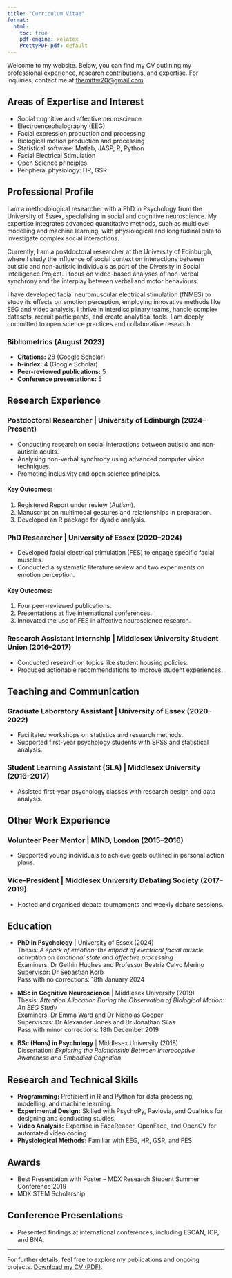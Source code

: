 ```yaml
---
title: "Curriculum Vitae"
format:
  html:
    toc: true
    pdf-engine: xelatex
    PrettyPDF-pdf: default
---
```


Welcome to my website. Below, you can find my CV outlining my professional experience, research contributions, and expertise. For inquiries, contact me at [themiftw20\@gmail.com](themiftw20@gmail.com).

## Areas of Expertise and Interest

-   Social cognitive and affective neuroscience
-   Electroencephalography (EEG)
-   Facial expression production and processing
-   Biological motion production and processing
-   Statistical software: Matlab, JASP, R, Python
-   Facial Electrical Stimulation
-   Open Science principles
-   Peripheral physiology: HR, GSR

## Professional Profile

I am a methodological researcher with a PhD in Psychology from the University of Essex, specialising in social and cognitive neuroscience. My expertise integrates advanced quantitative methods, such as multilevel modelling and machine learning, with physiological and longitudinal data to investigate complex social interactions.

Currently, I am a postdoctoral researcher at the University of Edinburgh, where I study the influence of social context on interactions between autistic and non-autistic individuals as part of the Diversity in Social Intelligence Project. I focus on video-based analyses of non-verbal synchrony and the interplay between verbal and motor behaviours.

I have developed facial neuromuscular electrical stimulation (fNMES) to study its effects on emotion perception, employing innovative methods like EEG and video analysis. I thrive in interdisciplinary teams, handle complex datasets, recruit participants, and create analytical tools. I am deeply committed to open science practices and collaborative research.

### Bibliometrics (August 2023)

-   **Citations:** 28 (Google Scholar)
-   **h-index:** 4 (Google Scholar)
-   **Peer-reviewed publications:** 5
-   **Conference presentations:** 5

## Research Experience

### <i class="fas fa-flask"></i> Postdoctoral Researcher \| University of Edinburgh (2024–Present)

-   Conducting research on social interactions between autistic and non-autistic adults.
-   Analysing non-verbal synchrony using advanced computer vision techniques.
-   Promoting inclusivity and open science principles.

#### Key Outcomes:

1.  Registered Report under review (*Autism*).
2.  Manuscript on multimodal gestures and relationships in preparation.
3.  Developed an R package for dyadic analysis.

### <i class="fas fa-microscope"></i> PhD Researcher \| University of Essex (2020–2024)

-   Developed facial electrical stimulation (FES) to engage specific facial muscles.
-   Conducted a systematic literature review and two experiments on emotion perception.

#### Key Outcomes:

1.  Four peer-reviewed publications.
2.  Presentations at five international conferences.
3.  Innovated the use of FES in affective neuroscience research.

### <i class="fas fa-briefcase"></i> Research Assistant Internship \| Middlesex University Student Union (2016–2017)

-   Conducted research on topics like student housing policies.
-   Produced actionable recommendations to improve student experiences.

## Teaching and Communication

### <i class="fas fa-chalkboard-teacher"></i> Graduate Laboratory Assistant \| University of Essex (2020–2022)

-   Facilitated workshops on statistics and research methods.
-   Supported first-year psychology students with SPSS and statistical analysis.

### <i class="fas fa-user-graduate"></i> Student Learning Assistant (SLA) \| Middlesex University (2016–2017)

-   Assisted first-year psychology classes with research design and data analysis.

## Other Work Experience

### <i class="fas fa-hand-holding-heart"></i> Volunteer Peer Mentor \| MIND, London (2015–2016)

-   Supported young individuals to achieve goals outlined in personal action plans.

### <i class="fas fa-users"></i> Vice-President \| Middlesex University Debating Society (2017–2019)

-   Hosted and organised debate tournaments and weekly debate sessions.

## <i class="fas fa-graduation-cap"></i> Education

-   **PhD in Psychology** \| University of Essex (2024)\
    Thesis: *A spark of emotion: the impact of electrical facial muscle activation on emotional state and affective processing*\
    Examiners: Dr Gethin Hughes and Professor Beatriz Calvo Merino\
    Supervisor: Dr Sebastian Korb\
    Pass with no corrections: 18th January 2024

-   **MSc in Cognitive Neuroscience** \| Middlesex University (2019)\
    Thesis: *Attention Allocation During the Observation of Biological Motion: An EEG Study*\
    Examiners: Dr Emma Ward and Dr Nicholas Cooper\
    Supervisors: Dr Alexander Jones and Dr Jonathan Silas\
    Pass with minor corrections: 18th December 2019

-   **BSc (Hons) in Psychology** \| Middlesex University (2018)\
    Dissertation: *Exploring the Relationship Between Interoceptive Awareness and Embodied Cognition*

## Research and Technical Skills

-   **Programming:** Proficient in R and Python for data processing, modelling, and machine learning.
-   **Experimental Design:** Skilled with PsychoPy, Pavlovia, and Qualtrics for designing and conducting studies.
-   **Video Analysis:** Expertise in FaceReader, OpenFace, and OpenCV for automated video coding.
-   **Physiological Methods:** Familiar with EEG, HR, GSR, and FES.

## Awards

-   Best Presentation with Poster – MDX Research Student Summer Conference 2019
-   MDX STEM Scholarship

## <i class="fas fa-chalkboard"></i> Conference Presentations

-   Presented findings at international conferences, including ESCAN, IOP, and BNA.

------------------------------------------------------------------------

For further details, feel free to explore my publications and ongoing projects. [Download my CV (PDF)](/pdfs/cv.pdf){role="button" data-toggle="pdf" title="Data File"}.
